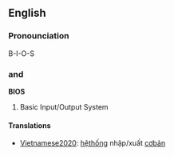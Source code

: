 ==English==
===Pronounciation===
B-I-O-S	
==={{Initialism}} and {{acronym}}===
'''BIOS'''
#Basic Input/Output System

====Translations====
*[[Vietnamese2020]]: [[hệthống]] nhập/xuất [[cơbản]]